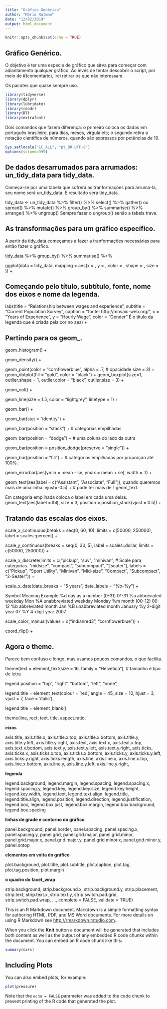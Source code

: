 ```yaml
---
title: "Gráfico Genérico"
author: "Mário Rutman"
date: "12/02/2019"
output: html_document
---
```


```r
knitr::opts_chunk$set(echo = TRUE)
```

## Gráfico Genérico.
O objetivo é ter uma espécie de gráfico que sirva para começar com adiantamento qualquer gráfico.
Ao invés de tentar descobrir o script, por meio de #(comentário), irei retirar os que não interessam.

Os pacotes que quase sempre uso.
```r
library(tidyverse)
library(dplyr)
library(lubridate)
library(readr)
library(DT)
library(extrafont)
```

Dois comandos que fazem diferença: o primeiro coloca os dados em português brasileiro, para dias, meses, vírgula etc; o segundo retira a notação científica de números, quando são expressos por potências de 10.

```r
Sys.setlocale("LC_ALL", "pt_BR.UTF-8")
options(scipen=999)
```

## De dados desarrumados para arrumados: un_tidy_data para tidy_data.
Começa-se por uma tabela que sofrerá as tranformações para arrumá-la, seu nome será un_tidy_data. E resultado será tidy_data.

tidy_data <- un_tidy_data %>% filter() %>% select() %>% gather() ou spread() %>% 
  mutate() %>% group_by() %>% summarise() %>% arrange() %>% ungroup()
Sempre fazer o ungroup() senão a tabela trava.

## As transformações para um gráfico específico.
A partir da tidy_data começamos a fazer a tranformações necessárias para então fazer o gráfico.

tidy_data %>% group_by() %>% summarise() %>% 

ggplot(data = tidy_data, mapping = aes(x = , y = , color = , shape = , size = )) + 

## Começando pelo título, subtítulo, fonte, nome dos eixos e nome da legenda.

labs(title = "Relationship between wages and experience",
       subtitle = "Current Population Survey",
       caption = "fonte: http://mosaic-web.org/",
       x = "Years of Experience",
       y = "Hourly Wage",
       color = "Gender" É o título da legenda que é criada pela cor no aes) +
       
## Partindo para os geom_.       
  geom_histogram() +
  
  geom_density() +
  
  geom_point(color = "cornflowerblue", 
             alpha = .7, # opacidade
             size = 3) +
  geom_dotplot(fill = "gold", 
               color = "black") +
  geom_boxplot(size=1,
               outlier.shape = 1,
               outlier.color = "black",
               outlier.size  = 3) +
               
  geom_col() +
  
  geom_line(size = 1.5, 
            color = "lightgrey", linetype = 1) +
            
  geom_bar() +
  
  geom_bar(stat = "identity") +
  
  geom_bar(position = "stack") + # categorias empilhadas
  
  geom_bar(position = "dodge") + # uma coluna do lado da outra
  
  geom_bar(position = position_dodge(preserve = "single")) + 
  
  geom_bar(position = "fill") + # categorias empilhadas por proporção até 100%.
  
  geom_errorbar(aes(ymin = mean - se, 
                    ymax = mean + se), 
                width = .1) + 
                
  geom_text(aes(label = c("Assistant\nProfessor",
                         "Associate\nProfessor",
                          "Full\nProfessor")), quando queremos mais de uma linha.
            vjust=-0.5) + # pode ter mais de 1 geom_text.
            
  Em categoria empilhada coloca o label em cada uma delas.
  geom_text(aes(label = lbl), size = 3, position = position_stack(vjust = 0.5)) + 
  
## Tratando das escalas dos eixos.
  
  scale_x_continuous(breaks = seq(0, 60, 10),
                     limits = c(50000, 250000),
                     label = scales::percent) +
                     
  scale_y_continuous(breaks = seq(0, 30, 5),
                     label = scales::dollar,
                     limits = c(50000, 250000)) +
                     
  scale_x_discrete(limits = c("pickup", "suv", "minivan", # Scale para categorias.
                             "midsize", "compact", "subcompact", 
                             "2seater"),
                   labels = c("Pickup\nTruck", "Sport Utility\nVehicle", 
                              "Minivan", "Mid-size", "Compact", 
                              "Subcompact", "2-Seater")) + 
                              
  scale_x_date(date_breaks = "5 years",
               date_labels = "%b-%y") + 
               

Symbol	Meaning	              Example
 %d	day as a number (0-31)	01-31
 %a	abbreviated weekday	    Mon
 %A	unabbreviated weekday	  Monday
 %m	month (00-12)	          00-12
 %b	abbreviated month	      Jan
 %B	unabbreviated month	    January
 %y	2-digit year	          07
 %Y	4-digit year	          2007

scale_color_manual(values = c("indianred3", 
                                "cornflowerblue")) +
                                
coord_flip() + 
  

## Agora o theme.
Parece bem confuso e longo, mas usamos poucos comandos, o que facilita.
  
theme(text = element_text(size = 16, family = "Helvetica"), # tamanho e tipo de letra

legend.position = “top”, “right”, “bottom”, “left”, “none”,

legend.title = element_text(colour = 'red', angle = 45, size = 10, hjust = 3, vjust = 7, face = 'italic'),

legend.title = element_blank()

theme(line, rect, text, title, aspect.ratio, 

**eixos**

axis.title, axis.title.x,
  axis.title.x.top, axis.title.x.bottom, axis.title.y, axis.title.y.left,
  axis.title.y.right, axis.text, axis.text.x, axis.text.x.top,
  axis.text.x.bottom, axis.text.y, axis.text.y.left, axis.text.y.right,
  axis.ticks, axis.ticks.x, axis.ticks.x.top, axis.ticks.x.bottom,
  axis.ticks.y, axis.ticks.y.left, axis.ticks.y.right, axis.ticks.length,
  axis.line, axis.line.x, axis.line.x.top, axis.line.x.bottom, axis.line.y,
  axis.line.y.left, axis.line.y.right,
  
**legenda**

legend.background, legend.margin,
  legend.spacing, legend.spacing.x, legend.spacing.y, legend.key,
  legend.key.size, legend.key.height, legend.key.width, legend.text,
  legend.text.align, legend.title, legend.title.align, legend.position,
  legend.direction, legend.justification, legend.box, legend.box.just,
  legend.box.margin, legend.box.background, legend.box.spacing
  
**linhas de grade e contorno do gráfico**

  panel.background, panel.border, panel.spacing, panel.spacing.x,
  panel.spacing.y, panel.grid, panel.grid.major, panel.grid.minor,
  panel.grid.major.x, panel.grid.major.y, panel.grid.minor.x,
  panel.grid.minor.y, panel.ontop
  
**elementos em volta do gráfico**

  plot.background, plot.title,
  plot.subtitle, plot.caption, plot.tag, plot.tag.position, plot.margin
  
**o quadro do facet_wrap**

  strip.background, strip.background.x, strip.background.y,
  strip.placement, strip.text, strip.text.x, strip.text.y,
  strip.switch.pad.grid, strip.switch.pad.wrap, ..., complete = FALSE,
  validate = TRUE)





This is an R Markdown document. Markdown is a simple formatting syntax for authoring HTML, PDF, and MS Word documents. For more details on using R Markdown see <http://rmarkdown.rstudio.com>.



When you click the **Knit** button a document will be generated that includes both content as well as the output of any embedded R code chunks within the document. You can embed an R code chunk like this:

```r
summary(cars)
```

## Including Plots

You can also embed plots, for example:

```r
plot(pressure)
```

Note that the `echo = FALSE` parameter was added to the code chunk to prevent printing of the R code that generated the plot.
